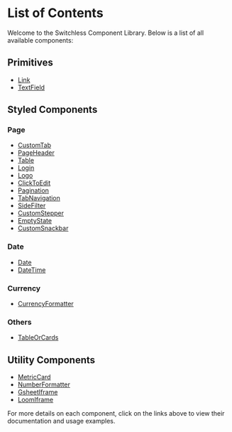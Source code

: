 
<Meta title="List of Contents" />

# List of Contents

Welcome to the Switchless Component Library. Below is a list of all available components:

## Primitives

- [Link](https://switchless.cashflowy.io/?path=/docs/exported-via-npm-primitives-link--docs)
- [TextField](https://switchless.cashflowy.io/?path=/docs/exported-via-npm-primitives-textfield--docs)

## Styled Components

### Page

- [CustomTab](https://switchless.cashflowy.io/?path=/docs/exported-via-npm-styled-page-customtab--docs)
- [PageHeader](https://switchless.cashflowy.io/?path=/docs/exported-via-npm-styled-page-pageheader--docs)
- [Table](https://switchless.cashflowy.io/?path=/docs/exported-via-npm-styled-page-table--docs)
- [Login](https://switchless.cashflowy.io/?path=/docs/exported-via-npm-styled-page-login--docs)
- [Logo](https://switchless.cashflowy.io/?path=/docs/exported-via-npm-styled-page-logo--docs)
- [ClickToEdit](https://switchless.cashflowy.io/?path=/docs/exported-via-npm-styled-page-clicktoedit--docs)
- [Pagination](https://switchless.cashflowy.io/?path=/docs/exported-via-npm-styled-page-pagination--docs)
- [TabNavigation](https://switchless.cashflowy.io/?path=/docs/exported-via-npm-styled-page-tabnavigation--docs)
- [SideFilter](https://switchless.cashflowy.io/?path=/docs/exported-via-npm-styled-page-sidefilter--docs)
- [CustomStepper](https://switchless.cashflowy.io/?path=/docs/exported-via-npm-styled-page-customstepper--docs)
- [EmptyState](https://switchless.cashflowy.io/?path=/docs/exported-via-npm-styled-page-emptystate--docs)
- [CustomSnackbar](https://switchless.cashflowy.io/?path=/docs/exported-via-npm-styled-page-customsnackbar--docs)

### Date

- [Date](https://switchless.cashflowy.io/?path=/docs/exported-via-npm-styled-date-date--docs)
- [DateTime](https://switchless.cashflowy.io/?path=/docs/exported-via-npm-styled-date-datetime--docs)

### Currency

- [CurrencyFormatter](https://switchless.cashflowy.io/?path=/docs/exported-via-npm-styled-currency-currencyformatter--docs)

### Others

- [TableOrCards](https://switchless.cashflowy.io/?path=/docs/exported-via-npm-styled-others-tableorcards--docs)

## Utility Components

- [MetricCard](https://switchless.cashflowy.io/?path=/docs/exported-via-npm-utility-metriccard--docs)
- [NumberFormatter](https://switchless.cashflowy.io/?path=/docs/exported-via-npm-utility-numberformatter--docs)
- [GsheetIframe](https://switchless.cashflowy.io/?path=/docs/exported-via-npm-utility-gsheetiframe--docs)
- [LoomIframe](https://switchless.cashflowy.io/?path=/docs/exported-via-npm-utility-loomiframe--docs)

For more details on each component, click on the links above to view their documentation and usage examples.